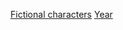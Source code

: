 {{Parent category}}
:{{See|Category:各世紀面世的虛構角色|Category:各年代面世的虛構角色}}
[[Category:各年面世|Fictional characters]]
[[Category:虛構角色|Year]]